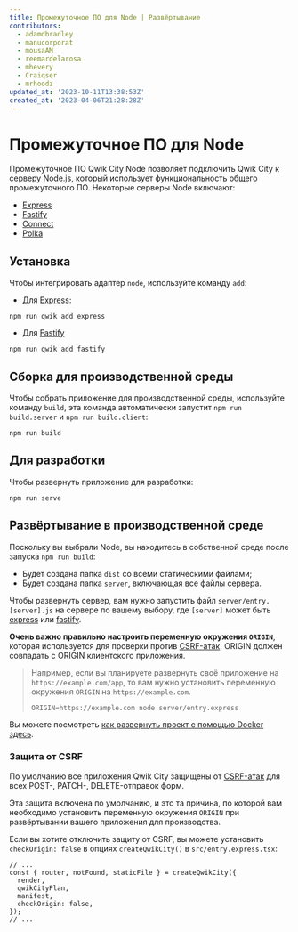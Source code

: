 ```yaml
---
title: Промежуточное ПО для Node | Развёртывание
contributors:
  - adamdbradley
  - manucorporat
  - mousaAM
  - reemardelarosa
  - mhevery
  - Craiqser
  - mrhoodz
updated_at: '2023-10-11T13:38:53Z'
created_at: '2023-04-06T21:28:28Z'
---
```


# Промежуточное ПО для Node

Промежуточное ПО Qwik City Node позволяет подключить Qwik City к серверу Node.js, который использует функциональность общего промежуточного ПО. Некоторые серверы Node включают:

- [Express](https://expressjs.com/)
- [Fastify](https://fastify.dev/)
- [Connect](https://www.npmjs.com/package/connect)
- [Polka](https://www.npmjs.com/package/polka)

## Установка

Чтобы интегрировать адаптер `node`, используйте команду `add`:

- Для [Express](https://expressjs.com/):

```shell
npm run qwik add express
```

- Для [Fastify](https://fastify.dev/)

```shell
npm run qwik add fastify
```

## Сборка для производственной среды

Чтобы собрать приложение для производственной среды, используйте команду `build`, эта команда автоматически запустит `npm run build.server` и `npm run build.client`:

```shell
npm run build
```

## Для разработки

Чтобы развернуть приложение для разработки:

```shell
npm run serve
```

## Развёртывание в производственной среде

Поскольку вы выбрали Node, вы находитесь в собственной среде после запуска `npm run build`:

- Будет создана папка `dist` со всеми статическими файлами;
- Будет создана папка `server`, включающая все файлы сервера.

Чтобы развернуть сервер, вам нужно запустить файл `server/entry.[server].js` на сервере по вашему выбору, где `[server]` может быть [express](https://expressjs.com/) или [fastify](https://fastify.dev/).

**Очень важно правильно настроить переменную окружения `ORIGIN`**, которая используется для проверки против [CSRF-атак](https://owasp.org/www-community/attacks/csrf). ORIGIN должен совпадать с ORIGIN клиентского приложения.

> Например, если вы планируете развернуть своё приложение на `https://example.com/app`, то вам нужно установить переменную окружения `ORIGIN` на `https://example.com`.
>
> ```shell
> ORIGIN=https://example.com node server/entry.express
> ```

Вы можете посмотреть [как развернуть проект с помощью Docker здесь](../../cookbook/node-docker-deploy/index.mdx).

### Защита от CSRF

По умолчанию все приложения Qwik City защищены от [CSRF-атак](https://owasp.org/www-community/attacks/csrf) для всех POST-, PATCH-, DELETE-отправок форм.

Эта защита включена по умолчанию, и это та причина, по которой вам необходимо установить переменную окружения `ORIGIN` при развёртывании вашего приложения для производства.

Если вы хотите отключить защиту от CSRF, вы можете установить `checkOrigin: false` в опциях `createQwikCity()` в `src/entry.express.tsx`:

```tsx {6} /checkOrigin/ title="entry.express.tsx"
// ...
const { router, notFound, staticFile } = createQwikCity({
  render,
  qwikCityPlan,
  manifest,
  checkOrigin: false,
});
// ...
```
